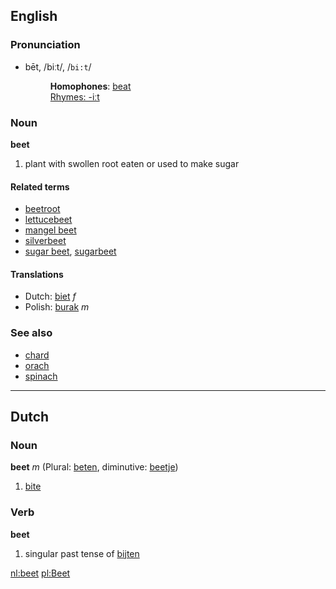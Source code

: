 ==English==
===Pronunciation===
*bēt, /biːt/, /<tt>bi:t</tt>/
*:'''Homophones''': [[beat]]
*:[[Rhymes:English:-iːt|Rhymes: -iːt]]

===Noun===
'''beet'''

#plant with swollen root eaten or used to make sugar

====Related terms====
*[[beetroot]]
*[[lettucebeet]]
*[[mangel beet]]
*[[silverbeet]]
*[[sugar beet]], [[sugarbeet]]

====Translations====
*Dutch: [[biet]] ''f''
*Polish: [[burak]] ''m''

===See also===
*[[chard]]
*[[orach]]
*[[spinach]]

----
==Dutch==
===Noun===
'''beet''' ''m'' (Plural: [[beten]], diminutive: [[beetje]])

# [[bite]]

===Verb===
'''beet'''

# singular past tense of [[bijten]]

[[nl:beet]]
[[pl:Beet]]